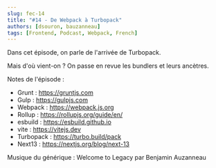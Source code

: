 ```yaml
---
slug: fec-14
title: "#14 - De Webpack à Turbopack"
authors: [dsouron, bauzanneau]
tags: [Frontend, Podcast, Webpack, French]
---
```


Dans cet épisode, on parle de l'arrivée de Turbopack.

Mais d'où vient-on ?
On passe en revue les bundlers et leurs ancètres.

<!--truncate-->


<SpotifyEmbed href="https://open.spotify.com/embed/episode/1EZ08rklmU8zKJPocAQfk0" />

Notes de l'épisode :

- Grunt : https://gruntjs.com
- Gulp : https://gulpjs.com
- Webpack : https://webpack.js.org
- Rollup : https://rollupjs.org/guide/en/
- esbuild : https://esbuild.github.io
- vite : https://vitejs.dev
- Turbopack : https://turbo.build/pack
- Next13 : https://nextjs.org/blog/next-13

Musique du générique : Welcome to Legacy par Benjamin Auzanneau
